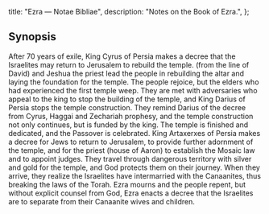   title: "Ezra — Notae Bibliae",
  description: "Notes on the Book of Ezra.",
};

<Initial text="Ezra"/>

## Synopsis

After 70 years of exile, King Cyrus of Persia makes a decree that the Israelites may return to Jerusalem to rebuild the temple. <Definition lang="hebrew" anchor="zerubbabel" text="Zerubbabel" /> (from the line of David) and Jeshua the priest lead the people in rebuilding the altar and laying the foundation for the temple. The people rejoice, but the elders who had experienced the first temple weep. They are met with adversaries who appeal to the king to stop the building of the temple, and King Darius of Persia stops the temple construction. They remind Darius of the decree from Cyrus, Haggai and Zechariah prophesy, and the temple construction not only continues, but is funded by the king. The temple is finished and dedicated, and the Passover is celebrated. King Artaxerxes of Persia makes a decree for Jews to return to Jerusalem, to provide further adornment of the temple, and for <Definition lang="hebrew" anchor="ezra" text="Ezra" /> the priest (house of Aaron) to establish the Mosaic law and to appoint judges. They travel through dangerous territory with silver and gold for the temple, and God protects them on their journey. When they arrive, they realize the Israelites have intermarried with the Canaanites, thus breaking the laws of the Torah. Ezra mourns and the people repent, but without explicit counsel from God, Ezra enacts a decree that the Israelites are to separate from their Canaanite wives and children.
